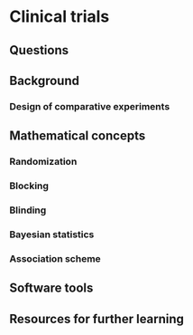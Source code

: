 # Clinical trials {#ct}

## Questions

## Background

### Design of comparative experiments

## Mathematical concepts

### Randomization

### Blocking

### Blinding

### Bayesian statistics

### Association scheme

## Software tools

## Resources for further learning